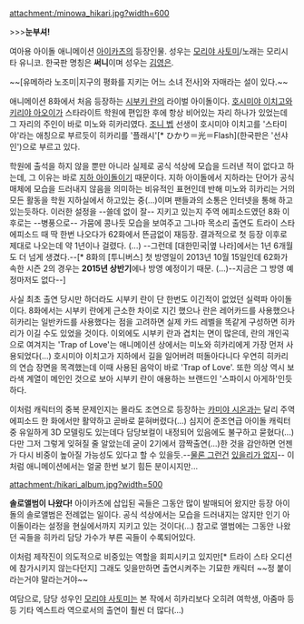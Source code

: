 attachment:/minowa_hikari.jpg?width=600

>>>'''눈부셔!'''

여아용 아이돌 애니메이션 [[아이카츠]]의 등장인물. 성우는 [[모리야 사토미]]/노래는 모리시타 유니코. 한국판 명칭은 '''써니'''이며 성우는 [[김영은]].

~~[유메하라 노조미|지구의 평화를 지키는 어느 소녀 전사]와 자매라는 설이 있다.~~

애니메이션 8화에서 처음 등장하는 [[시부키 란]]의 라이벌 아이돌이다. [[호시미야 이치고]]와 [[키리야 아오이]]가 스타라이트 학원에 편입한 후에 항상 비어있는 자리 하나가 있었는데 그 자리의 주인이 바로 미노와 히카리였다. [[조니 벱]] 선생이 호시미야 이치고를 '스타미야'라는 애칭으로 부르듯이 히카리를 '플래시'[* ひかり＝光＝Flash](한국판은 '선샤인')으로 부르고 있다.

학원에 출석을 하지 않을 뿐만 아니라 실제로 공식 석상에 모습을 드러낸 적이 없다고 하는데, 그 이유는 바로 [[지하 아이돌]]이기 때문이다. 지하 아이돌에서 지하라는 단어가 공식 매체에 모습을 드러내지 않음을 의미하는 비유적인 표현인데 반해 미노와 히카리는 거의 모든 활동을 학원 지하실에서 하고있는 중(...)이며 팬들과의 소통은 인터넷을 통해 하고 있는듯하다. 이러한 설정을 --쓸데 없이 잘-- 지키고 있는지 주역 에피소드였던 8화 이후로는 --병풍으로-- 가뭄에 콩나듯 모습을 보여주고 그나마 목소리 출연도 트라이 스타 에피소드 때 딱 한번 나오다가 62화에서 뜬금없이 재등장. 결과적으로 첫 등장 이후로 제대로 나오는데 약 1년이나 걸렸다. (...) --그런데 [대한민국|옆 나라]에서는 1년 6개월도 더 넘게 생겼다.--[* 8화의 [투니버스] 첫 방영일이 2013년 10월 15일인데 62화가 속한 시즌 2의 경우는 '''2015년 상반기'''에나 방영 예정이기 때문. (...)--지금은 그 방영 예정마저도 없다--]

사실 최초 출연 당시만 하더라도 시부키 란이 단 한번도 이긴적이 없었던 실력파 아이돌이다. 8화에서는 시부키 란에게 근소한 차이로 지긴 했으나 란은 레어카드를 사용했으나 히카리는 일반카드를 사용했다는 점을 고려하면 실제 카드 레벨을 똑같게 구성하면 히카리가 이길 수도 있었을 것이다. 이외에도 시부키 란과 겹치는 면이 많은데, 란의 개인곡으로 여겨지는 'Trap of Love'는 애니메이션 상에서는 미노와 히카리에게 가장 먼저 사용되었다(...) 호시미야 이치고가 지하에서 길을 일어버려 떠돌아다니다 우연히 히카리의 연습 장면을 목격했는데 이때 사용된 음악이 바로 'Trap of Love'. 또한 의상 역시 보라색 계열이 메인인 것으로 보아 시부키 란이 애용하는 브랜드인 '스파이시 아게하'인듯 하다.

이처럼 캐릭터의 중복 문제인지는 몰라도 조연으로 등장하는 [[카미야 시온]]과는 달리 주역 에피소드 한 화에서만 활약하고 곧바로 묻혀버렸다(...) 심지어 준조연급 아이돌 캐릭터 중 유일하게 3D 모델링도 있는데다 담당보컬이 내정되어 있음에도 불구하고 묻혔다(...) 다만 그저 그렇게 잊혀질 줄 알았는데 굳이 2기에서 깜짝출연(...)한 것을 감안하면 언젠가 다시 비중이 높아질 가능성도 있다고 할 수 있을듯.--[[이치노세 카에데|물론 그런건]] [[그런거 없다|있을리가 없지]]-- 이처럼 애니메이션에서는 얼굴 한번 보기 힘든 분이시지만...

attachment:/hikari_album.jpg?width=500

'''솔로앨범이 나왔다!'''
아이카츠에 삽입된 곡들은 그동안 많이 발매되어 왔지만 등장 아이돌의 솔로앨범은 전례없는 일이다. 공식 석상에서는 모습을 드러내지는 않지만 인기 아이돌이라는 설정을 현실에서까지 지키고 있는 것이다(...) 참고로 앨범에는 그동안 나왔던 곡들을 히카리 담당 가수가 부른 곡들이 수록되어있다.

이처럼 제작진이 의도적으로 비중있는 역할을 회피시키고 있지만[* 트라이 스타 오디션에 참가시키지 않는다던지] 그래도 잊을만하면 출연시켜주는 기묘한 캐릭터 ~~정 붙이라는거야 말라는거야~~

여담으로, 담당 성우인 [[모리야 사토미]]는 본 작에서 히카리보다 오히려 여학생, 아줌마 등등 기타 엑스트라 역으로서의 출연이 훨씬 더 많다(...)
